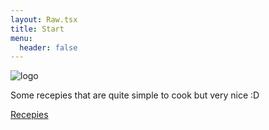 ```yaml
---
layout: Raw.tsx
title: Start
menu:
  header: false
---
```


<div class="hero">
  <div class="hero-content text-center">
    <div class="max-w-md">
      <img
        src="/logo/cookbook-high-resolution-logo-transparent.svg"
        alt="logo"
        class="m-3 h-24"
      />
      <p class="py-6">Some recepies that are quite simple to cook but very nice :D</p>
      <a class="btn btn-primary" href="/recepies/page/1">Recepies</a>
    </div>
  </div>
</div>
